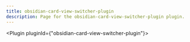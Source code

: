 ---
title: obsidian-card-view-switcher-plugin
description: Page for the obsidian-card-view-switcher-plugin plugin.
---


<Plugin pluginId={"obsidian-card-view-switcher-plugin"}></Plugin>